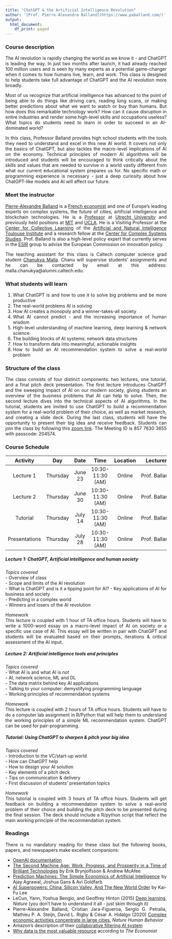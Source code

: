 ```yaml
---
title: "ChatGPT & the Artificial Intelligence Revolution"
author: '[Prof. Pierre-Alexandre Balland](https://www.paballand.com/)'
output:
  html_document:
    df_print: paged
---
```


<style>
body {
text-align: justify}
</style>

### Course description  
The AI revolution is rapidly changing the world as we know it - and ChatGPT is leading the way. In just two months after launch, it had already reached 100 million users and is seen by many experts as a potential game-changer when it comes to how humans live, learn, and work. This class is designed to help students take full advantage of ChatGPT and the AI revolution more broadly.   

Most of us recognize that artificial intelligence has advanced to the point of being able to do things like driving cars, reading lung scans, or making better predictions about what we want to watch or buy than humans. But how does this remarkable technology work? How can it cause disruption in entire industries and render some high-level skills and occupations useless? What topics do students need to learn in order to succeed in an AI-dominated world?   

In this class, Professor Balland provides high school students with the tools they need to understand and excel in this new AI world. It covers not only the basics of ChatGPT, but also tackles the macro-level implications of AI on the economy. Technical principles of modern AI algorithms will be introduced and students will be encouraged to think critically about the skills and values that are needed to survive in a world vastly different from what our current educational system prepares us for. No specific math or programming experience is necessary - just a deep curiosity about how ChatGPT-like models and AI will affect our future.            

### Meet the instructor    
[Pierre-Alexandre Balland](https://www.paballand.com/) is a [French economist](https://scholar.google.com/citations?user=ORZg_McAAAAJ&hl=en&oi=ao) and one of Europe's leading experts on complex systems, the future of cities, artificial intelligence and blockchain technologies. He is a [Professor](https://www.uu.nl/staff/PMABalland/Profile) at [Utrecht University](https://www.uu.nl/en) and previously held positions at [MIT](https://www.media.mit.edu/people/balland/overview/) and  [UCLA](https://www.ucla.edu/). He is a Visiting Professor at the [Center for Collective Learning](https://centerforcollectivelearning.org/) of the [Artificial and Natural Intelligence Toulouse Institute](https://en.univ-toulouse.fr/aniti) and a research fellow at the [Center for Complex Systems Studies](https://www.uu.nl/en/research/centre-for-complex-systems-studies-ccss). Prof. Balland is also a high-level policy expert that  currently serves in the [ESIR](https://ec.europa.eu/info/research-and-innovation/strategy/support-policy-making/support-eu-research-and-innovation-policy-making/esir_en) group to advise the European Commission on innovation policy.    

The teaching assistant for this class is Caltech computer science grad student [Chanukya Malla](malla.chanukya@alumni.caltech.edu). Chanu will supervise students' assignments and he can be contacted by email at this address: malla.chanukya@alumni.caltech.edu.        

### What students will learn   
1. What ChatGPT is and how to use it to solve big problems and be more productive    
2. The real-world problems AI is solving  
3. How AI creates a monopoly and a winner-takes-all society  
4. What AI cannot predict - and the increasing importance of human wisdom  
5. High-level understanding of machine learning, deep learning & network science  
6. The building blocks of AI systems: network data structures  
7. How to transform data into meaningful, actionable insights  
8. How to build an AI recommendation system to solve a real-world problem  

### Structure of the class      
The class consists of four distinct components: two lectures, one tutorial, and a final pitch deck presentation. The first lecture introduces ChatGPT and the sweeping impact of AI on our modern society, giving students an overview of the business problems that AI can help to solve. Then, the second lecture dives into the technical aspects of AI algorithms. In the tutorial, students are invited to use ChatGPT to build a recommendation system for a real-world problem of their choice, as well as market research, and creating a slide deck. During the last class, students will have the opportunity to present their big idea and receive feedback. Students can join the class by following this [zoom link](https://us02web.zoom.us/j/85776303655?pwd=d1VrNm1GM3E0ZmpVR3h2VUkwUWMzZz09). The Meeting ID is 857 7630 3655 with passcode: 204574.   

### Course Schedule  

|   Activity  |      Day |   Date  |      Time      | Location |     Lecturer     |
|:-----------:|:--------:|:-------:|:--------------:|:--------:|:----------------:|
|Lecture 1    | Thursday | June 23 |10:30-11:30 (AM)|  Online  |  Prof. Balland   |
|Lecture 2    | Thursday | June 30 |10:30-11:30 (AM)|  Online  |  Prof. Balland   |
|Tutorial     | Thursday | July 14 |10:30-11:30 (AM)|  Online  |  Prof. Balland   |
|Presentations| Thursday | July 28 |10:30-11:30 (AM)|  Online  |  Prof. Balland   |  

##### **Lecture 1: ChatGPT, Artificial intelligence and human society**       
*Topics covered*  
- Overview of class   
- Scope and limits of the AI revolution   
- What is ChatGPT and is it a tipping point for AI?
- Key applications of AI for business and society   
- Predicting in a complex world   
- Winners and losers of the AI revolution     

*Homework*   
This lecture is coupled with 1 hour of TA office hours. Students will have to write a 1000-word essay on a macro-level impact of AI on society or a specific use case of AI. This essay will be written in pair with ChatGPT and students will be evaluated based on their prompts, iterations & critical assessment of the AI input.         

##### **Lecture 2: Artificial intelligence tools and principles**      
*Topics covered*  
- What AI is and what AI is not   
- AI, network science, ML and DL        
- The data matrix behind key AI applications          
- Talking to your computer: demystifying programming language   
- Working principles of recommendation systems   

*Homework*   
This lecture is coupled with 2 hours of TA office hours. Students will have to do a computer lab assignment in R/Python that will help them to understand the working principles of a simple ML recommendation system. ChatGPT can be used for pair-programming.         

##### **Tutorial: Using ChatGPT to sharpen & pitch your big idea**       
*Topics covered*  
- Introduction to the VC/start-up world  
- How can ChatGPT help   
- How to design your AI solution     
- Key elements of a pitch deck      
- Tips on communication & delivery   
- First discussion of students' presentation topics        

*Homework*   
This tutorial is coupled with 3 hours of TA office hours. Students will get feedback on building a recommendation system to solve a real-world problem of their choice and building the pitch deck to be presented during the final session. The deck should include a R/python script that reflect the main working principle of the recommendation system.        

### Readings  
There is no mandatory reading for these class but the following books, papers, and newspapers make excellent companions:

- [OpenAI documentation](https://openai.com/blog?authors=openai)
- [The Second Machine Age: Work, Progress, and Prosperity in a Time of Brilliant Technologies](https://www.amazon.com/Second-Machine-Age-Prosperity-Technologies/dp/0393350649) by Erik Brynjolfsson & Andrew McAfee    
- [Prediction Machines: The Simple Economics of Artificial Intelligence](https://www.amazon.com/Prediction-Machines-Economics-Artificial-Intelligence/dp/1633695670) by Ajay Agrawal, Joshua Gans & Avi Goldfarb        
- [AI Superpowers: China, Silicon Valley, And The New World Order](https://www.amazon.com/AI-Superpowers-China-Silicon-Valley/dp/132854639X) by Kai-Fu Lee    
- LeCun, Yann, Yoshua Bengio, and Geoffrey Hinton (2015) [Deep learning](https://www.nature.com/articles/nature14539), *Nature* (you don't have to understand it all - just skim through it)  
- Pierre-Alexandre Balland, Cristian Jara-Figueroa, Sergio G. Petralia, Mathieu P. A. Steijn, David L. Rigby & César A. Hidalgo (2020) [Complex economic activities concentrate in large cities](https://www.nature.com/articles/s41562-019-0803-3#:~:text=Complex%20economic%20activities%2C%20such%20as,as%20apparel%20or%20paper%20manufacturing.), *Nature Human Behavior*     
- Amazon's description of their [collaborative filtering AI system](https://www.amazon.science/the-history-of-amazons-recommendation-algorithm)    
- [Why data is the most valuable resource](https://www.economist.com/leaders/2017/05/06/the-worlds-most-valuable-resource-is-no-longer-oil-but-data) according to *The Economist*     

